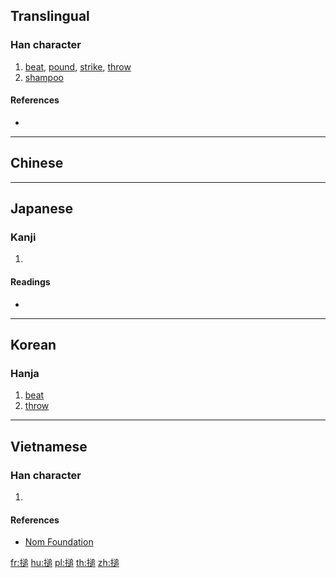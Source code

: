 {{character info/new}}
{{also|捶}}
==Translingual==

===Han character===
{{Han char|rn=64|rad=手|as=10|sn=13|four=57037|canj=QYHR|ids=⿰扌追}}

# [[beat]], [[pound]], [[strike]], [[throw]]
# [[shampoo]]

====References====
* {{Han ref|kx=0447.190|dkj=12498|dj=0798.110|hdz=31920.060|uh=6425|ud=25637|bh=DDB4|bd=56756}}

----

==Chinese==
{{zh-see|捶|v}}

----

==Japanese==

===Kanji===
{{ja-kanji|grade=|rs=手10}}

# {{defn|lang=ja|sort=手10}}

====Readings====
* {{ja-readings|on=[[たい]] (tai), [[つい]] (tsui), [[ずい]] (zui)|kun=[[なげうつ]] (nageutsu)}}

----

==Korean==

===Hanja===
{{ko-hanja|hangeul=[[추]],[[퇴]]|eumhun=|rv=chu, toe|mr=ch'u, t'oe|y=chwu}}

# [[beat]]
# [[throw]]

----

==Vietnamese==

===Han character===
{{vi-hantu|rs=手10|[[chuỳ]], [[dồi]], [[dùi]], [[giùi]], [[thuỳ]], [[truỳ]]}}

# {{defn|lang=vi|sort=手10}}

====References====
* [http://nomfoundation.org/common/nom_details.php?codepoint=6425 Nom Foundation]

[[fr:搥]]
[[hu:搥]]
[[pl:搥]]
[[th:搥]]
[[zh:搥]]